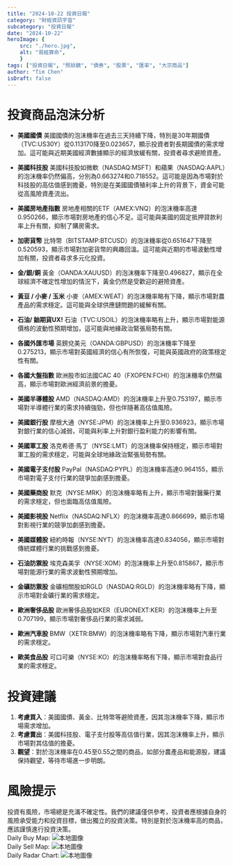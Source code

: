 ```yaml
---
title: "2024-10-22 投資日報"
category: "財經資訊宇宙"
subcategory: "投資日報"
date: "2024-10-22"
heroImage: {
    src: "./hero.jpg",
    alt: "易經算命",
    }
tags: ["投資日報", "照妖鏡", "債券", "股票", "匯率", "大宗商品"]
author: "Tim Chen"
isDraft: false
---
```

# 投資商品泡沫分析

- **美國國債**
  美國國債的泡沫機率在過去三天持續下降，特別是30年期國債（TVC:US30Y）從0.113170降至0.023657，顯示投資者對長期國債的需求增加。這可能與近期美國經濟數據顯示的經濟放緩有關，投資者尋求避險資產。

- **美國科技股**
  美國科技股如微軟（NASDAQ:MSFT）和蘋果（NASDAQ:AAPL）的泡沫機率仍然偏高，分別為0.663274和0.718552。這可能是因為市場對於科技股的高估值感到擔憂，特別是在美國國債殖利率上升的背景下，資金可能從高風險資產流出。

- **美國房地產指數**
  房地產相關的ETF（AMEX:VNQ）的泡沫機率高達0.950266，顯示市場對房地產的信心不足。這可能與美國的固定抵押貸款利率上升有關，抑制了購房需求。

- **加密貨幣**
  比特幣（BITSTAMP:BTCUSD）的泡沫機率從0.651647下降至0.520593，顯示市場對加密貨幣的興趣回溫。這可能與近期的市場波動性增加有關，投資者尋求多元化投資。

- **金/銀/銅**
  黃金（OANDA:XAUUSD）的泡沫機率下降至0.496827，顯示在全球經濟不確定性增加的情況下，黃金仍然是受歡迎的避險資產。

- **黃豆 / 小麥 / 玉米**
  小麥（AMEX:WEAT）的泡沫機率略有下降，顯示市場對農產品的需求穩定。這可能與全球供應鏈問題的緩解有關。

- **石油/ 鈾期貨UX!**
  石油（TVC:USOIL）的泡沫機率略有上升，顯示市場對能源價格的波動性預期增加，這可能與地緣政治緊張局勢有關。

- **各國外匯市場**
  英鎊兌美元（OANDA:GBPUSD）的泡沫機率下降至0.275213，顯示市場對英國經濟的信心有所恢復，可能與英國政府的政策穩定性有關。

- **各國大盤指數**
  歐洲股市如法國CAC 40（FXOPEN:FCHI）的泡沫機率仍然偏高，顯示市場對歐洲經濟前景的擔憂。

- **美國半導體股**
  AMD（NASDAQ:AMD）的泡沫機率上升至0.753197，顯示市場對半導體行業的需求持續強勁，但也伴隨著高估值風險。

- **美國銀行股**
  摩根大通（NYSE:JPM）的泡沫機率上升至0.936923，顯示市場對銀行業的信心減弱，可能與利率上升對銀行盈利能力的影響有關。

- **美國軍工股**
  洛克希德·馬丁（NYSE:LMT）的泡沫機率保持穩定，顯示市場對軍工股的需求穩定，可能與全球地緣政治緊張局勢有關。

- **美國電子支付股**
  PayPal（NASDAQ:PYPL）的泡沫機率高達0.964155，顯示市場對電子支付行業的競爭加劇感到擔憂。

- **美國藥商股**
  默克（NYSE:MRK）的泡沫機率略有上升，顯示市場對醫藥行業的需求穩定，但也面臨高估值風險。

- **美國影視股**
  Netflix（NASDAQ:NFLX）的泡沫機率高達0.866699，顯示市場對影視行業的競爭加劇感到擔憂。

- **美國媒體股**
  紐約時報（NYSE:NYT）的泡沫機率高達0.834056，顯示市場對傳統媒體行業的挑戰感到擔憂。

- **石油防禦股**
  埃克森美孚（NYSE:XOM）的泡沫機率上升至0.815867，顯示市場對能源行業的需求波動性預期增加。

- **金礦防禦股**
  金礦相關股如RGLD（NASDAQ:RGLD）的泡沫機率略有下降，顯示市場對金礦行業的需求穩定。

- **歐洲奢侈品股**
  歐洲奢侈品股如KER（EURONEXT:KER）的泡沫機率上升至0.707199，顯示市場對奢侈品行業的需求減弱。

- **歐洲汽車股**
  BMW（XETR:BMW）的泡沫機率略有下降，顯示市場對汽車行業的需求穩定。

- **歐美食品股**
  可口可樂（NYSE:KO）的泡沫機率略有下降，顯示市場對食品行業的需求穩定。

# 投資建議

1. **考慮買入**：美國國債、黃金、比特幣等避險資產，因其泡沫機率下降，顯示市場需求增加。
2. **考慮賣出**：美國科技股、電子支付股等高估值行業，因其泡沫機率上升，顯示市場對其估值的擔憂。
3. **觀望**：對於泡沫機率在0.45至0.55之間的商品，如部分農產品和能源股，建議保持觀望，等待市場進一步明朗。

# 風險提示

投資有風險，市場總是充滿不確定性。我們的建議僅供參考，投資者應根據自身的風險承受能力和投資目標，做出獨立的投資決策。特別是對於泡沫機率高的商品，應該謹慎進行投資決策。
<br />
Daily Buy Map:
![本地圖像](./buyMap.svg)
<br />
Daily Sell Map:
![本地圖像](./sellMap.svg)
<br />
Daily Radar Chart:
![本地圖像](./radar.svg)
<br />
